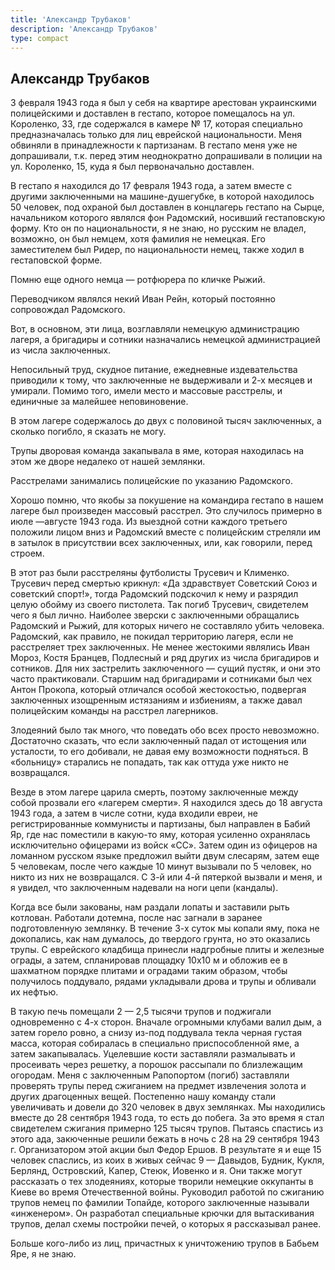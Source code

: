 ```yaml
---
title: 'Александр Трубаков'
description: 'Александр Трубаков'
type: compact
---
```


## Александр Трубаков

3 февраля 1943 года я был у себя на квартире арестован украинскими полицейскими
и доставлен в гестапо, которое помещалось на ул. Короленко, 33, где содержался в
камере № 17, которая специально предназначалась только для лиц еврейской
национальности. Меня обвиняли в принадлежности к партизанам. В гестапо меня уже
не допрашивали, т.к. перед этим неоднократно допрашивали в полиции на ул.
Короленко, 15, куда я был первоначально доставлен.

В гестапо я находился до 17 февраля 1943 года, а затем вместе с другими
заключенными на машине-душегубке, в которой находилось 50 человек, под охраной
был доставлен в концлагерь гестапо на Сырце, начальником которого являлся фон
Радомский, носивший гестаповскую форму. Кто он по национальности, я не знаю, но
русским не владел, возможно, он был немцем, хотя фамилия не немецкая. Его
заместителем был Ридер, по национальности немец, также ходил в гестаповской
форме.

Помню еще одного немца — ротфюрера по кличке Рыжий.

Переводчиком являлся некий Иван Рейн, который постоянно сопровождал Радомского.

Вот, в основном, эти лица, возглавляли немецкую администрацию лагеря, а
бригадиры и сотники назначались немецкой администрацией из числа заключенных.

Непосильный труд, скудное питание, ежедневные издевательства приводили к тому,
что заключенные не выдерживали и 2-х месяцев и умирали. Помимо того, имели место
и массовые расстрелы, и единичные за малейшее неповиновение.

В этом лагере содержалось до двух с половиной тысяч заключенных, а сколько
погибло, я сказать не могу.

Трупы дворовая команда закапывала в яме, которая находилась на этом же дворе
недалеко от нашей землянки.

Расстрелами занимались полицейские по указанию Радомского.

Хорошо помню, что якобы за покушение на командира гестапо в нашем лагере был
произведен массовый расстрел. Это случилось примерно в июле —августе 1943 года.
Из выездной сотни каждого третьего положили лицом вниз и Радомский вместе с
полицейским стреляли им в затылок в присутствии всех заключенных, или, как
говорили, перед строем.

В этот раз были расстреляны футболисты Трусевич и Клименко. Трусевич перед
смертью крикнул: «Да здравствует Советский Союз и советский спорт!», тогда
Радомский подскочил к нему и разрядил целую обойму из своего пистолета. Так
погиб Трусевич, свидетелем чего я был лично. Наиболее зверски с заключенными
обращались Радомский и Рыжий, для которых ничего не составляло убить человека.
Радомский, как правило, не покидал территорию лагеря, если не расстреляет трех
заключенных. Не менее жестокими являлись Иван Мороз, Костя Бранцев, Подлесный и
ряд других из числа бригадиров и сотников. Для них застрелить заключенного —
сущий пустяк, и они это часто практиковали. Старшим над бригадирами и сотниками
был чех Антон Прокопа, который отличался особой жестокостью, подвергая
заключенных изощренным истязаниям и избиениям, а также давал полицейским команды
на расстрел лагерников.

Злодеяний было так много, что поведать обо всех просто невозможно. Достаточно
сказать, что если заключенный падал от истощения или усталости, то его добивали,
не давая ему возможности подняться. В «больницу» старались не попадать, так как
оттуда уже никто не возвращался.

Везде в этом лагере царила смерть, поэтому заключенные между собой прозвали его
«лагерем смерти». Я находился здесь до 18 августа 1943 года, а затем в числе
сотни, куда входили евреи, не регистрированные коммунисты и партизаны, был
направлен в Бабий Яр, где нас поместили в какую-то яму, которая усиленно
охранялась исключительно офицерами из войск «СС». Затем один из офицеров на
ломанном русском языке предложил выйти двум слесарям, затем еще 5 человекам,
после чего каждые 10 минут вызывали по 5 человек, но никто из них не
возвращался. С 3-й или 4-й пятеркой вызвали и меня, и я увидел, что заключенным
надевали на ноги цепи (кандалы).

Когда все были закованы, нам раздали лопаты и заставили рыть котлован. Работали
дотемна, после нас загнали в заранее подготовленную землянку. В течение 3-х
суток мы копали яму, пока не докопались, как нам думалось, до твердого грунта,
но это оказались трупы. С еврейского кладбища принесли надгробные плиты и
железные ограды, а затем, спланировав площадку 10x10 м и обложив ее в шахматном
порядке плитами и оградами таким образом, чтобы получилось поддувало, рядами
укладывали дрова и трупы и обливали их нефтью.

В такую печь помещали 2 — 2,5 тысячи трупов и поджигали одновременно с 4-х
сторон. Вначале огромными клубами валил дым, а затем горело ровно, а снизу
из-под поддувала текла черная густая масса, которая собиралась в специально
приспособленной яме, а затем закапывалась. Уцелевшие кости заставляли
размалывать и просеивать через решетку, а порошок рассыпали по близлежащим
огородам. Меня с заключенным Рапопортом (погиб) заставляли проверять трупы перед
сжиганием на предмет извлечения золота и других драгоценных вещей. Постепенно
нашу команду стали увеличивать и довели до 320 человек в двух землянках. Мы
находились вместе до 28 сентября 1943 года, то есть до побега. За это время я
стал свидетелем сжигания примерно 125 тысяч трупов. Пытаясь спастись из этого
ада, закюченные решили бежать в ночь с 28 на 29 сентября 1943 г. Организатором
этой акции был Федор Ершов. В результате я и еще 15 человек спаслись, из коих в
живых сейчас 9 — Давыдов, Будник, Кукля, Берлянд, Островский, Капер, Стеюк,
Иовенко и я. Они также могут рассказать о тех злодеяниях, которые творили
немецкие оккупанты в Киеве во время Отечественной войны. Руководил работой по
сжиганию трупов немец по фамилии Топайде, которого заключенные называли
«инженером». Он разработал специальные крючки для вытаскивания трупов, делал
схемы постройки печей, о которых я рассказывал ранее.

Больше кого-либо из лиц, причастных к уничтожению трупов в Бабьем Яре, я не
знаю.
